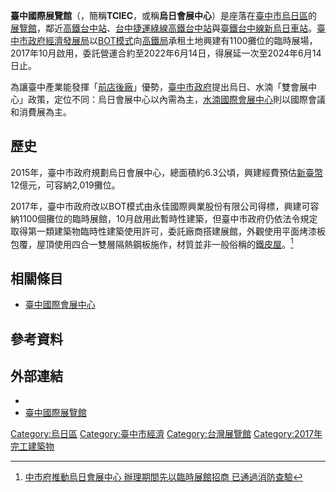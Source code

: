 {{DISPLAYTITLE:臺中國際展覽館}}
{{不是|大台中國際會展中心|臺中國際會展中心}}
{{Infobox Modern Building
|name=臺中國際展覽館<br>Taichung International Exhibition Center
|location_country={{ROC}}
|location_town=[[臺中市|臺中市]][[烏日區|烏日區]]中山路三段1號
|logo = 臺中國際展覽館.png
|image=臺中國際展覽館正面 20171020.jpg
|completion_date=2017年10月11日
|client=[[臺中市政府經濟發展局|臺中市政府經濟發展局]]
}}
'''臺中國際展覽館'''（{{lang-en|Taichung International Exhibitional Center}}，簡稱'''TCIEC'''，或稱'''烏日會展中心'''）是座落在[[臺中市|臺中市]][[烏日區|烏日區]]的[[展覽館|展覽館]]，鄰近[[台灣高鐵|高鐵]][[高鐵台中站|台中站]]、[[臺中捷運|台中捷運]][[臺中捷運綠線|綠線]][[高鐵台中站_(台中捷運)|高鐵台中站]]與[[台灣鐵路|臺鐵]][[臺中線|台中線]][[新烏日車站|新烏日車站]]。[[臺中市政府經濟發展局|臺中市政府經濟發展局]]以[[BOT模式|BOT模式]]向[[高鐵局|高鐵局]]承租土地興建有1100攤位的臨時展場，2017年10月啟用，委託營運合約至2022年6月14日，得展延一次至2024年6月14日止。

為讓臺中產業能發揮「[[前店後廠|前店後廠]]」優勢，[[臺中市政府|臺中市政府]]提出烏日、水湳「雙會展中心」政策，定位不同：烏日會展中心以內需為主，[[水湳國際會展中心|水湳國際會展中心]]則以國際會議和消費展為主。

==歷史==
2015年，臺中市政府規劃烏日會展中心，總面積約6.3公頃，興建經費預估[[新臺幣|新臺幣]]12億元，可容納2,019攤位。

2017年，臺中市政府改以BOT模式由永佳國際興業股份有限公司得標，興建可容納1100個攤位的臨時展館，10月啟用此暫時性建築，但臺中市政府仍依法令規定取得第一類建築物臨時性建築使用許可，委託廠商搭建展館，外觀使用平面烤漆板包覆，屋頂使用四合一雙層隔熱鋼板施作，材質並非一般俗稱的[[鐵皮屋|鐵皮屋]]。<ref>[https://www.taichung.gov.tw/8868/8872/9962/597166/post 中市府推動烏日會展中心 辦理期間先以臨時展館招商 已通過消防查驗]</ref>

==相關條目==
*[[臺中國際會展中心|臺中國際會展中心]]

==參考資料==
{{reflist}}

==外部連結==
*{{facebook|%E8%87%BA%E4%B8%AD%E5%9C%8B%E9%9A%9B%E5%B1%95%E8%A6%BD%E9%A4%A8-478839829153729|臺中國際展覽館}}
*[https://www.tc-iec.com/ 臺中國際展覽館]

[[Category:烏日區|Category:烏日區]]
[[Category:臺中市經濟|Category:臺中市經濟]]
[[Category:台灣展覽館|Category:台灣展覽館]]
[[Category:2017年完工建築物|Category:2017年完工建築物]]